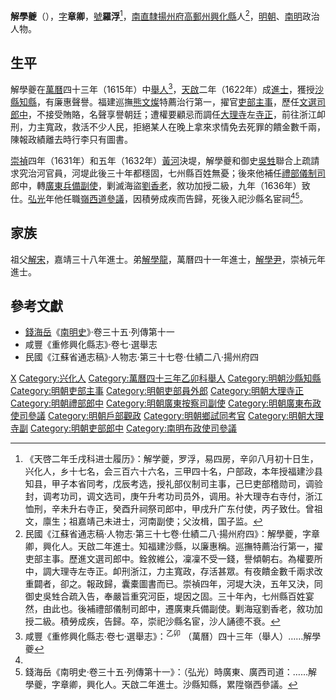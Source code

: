 '''解學夔'''（{{bd|16世紀||17世紀}}），[[表字|字]]'''章卿'''，[[號|號]]'''羅浮'''<ref>《天啓二年壬戌科进士履历》：解学夔，罗浮，易四房，辛卯八月初十日生，兴化人，乡十七名，会三百六十六名，三甲四十名，户部政，本年授福建沙县知县，甲子本省同考，戊辰考选，授礼部仪制司主事，己巳吏部稽勋司，调验封，调考功司，调文选司，庚午升考功司员外，调用。补大理寺右寺付，浙江恤刑，辛未升右寺正，癸酉升祠祭司郎中，甲戌升广东付使，丙子致仕。曾祖文，廪生；祖嘉靖己未进士，河南副使；父汝楫，国子监。</ref>，[[南直隸|南直隸]][[揚州府|揚州府]][[高郵州|高郵州]][[興化縣|興化縣]]人<ref name=djs>民國《江蘇省通志稿·人物志·第三十七卷·仕績二八·揚州府四》：解學夔，字章卿，興化人。天啟二年進士。知福建沙縣，以廉惠稱。巡撫特薦治行第一，擢吏部主事。歷進文選司郎中。銓敘維公，凜凜不受一錢，譽傾朝右。為權要所中，調大理寺左寺正。卹刑浙江，力主寬政，存活甚眾。有夜饋金數千兩求改重闢者，卻之。報政歸，囊橐圖書而已。崇禎四年，河堤大決，五年又決，同御史吳甡合疏入告，奉嚴旨重究河臣，堤因之固。三十年內，七州縣百姓宴然，由此也。後補禮部儀制司郎中，遷廣東兵備副使。剿海寇劉香老，敘功加授二級。積勞成疾，告歸。卒，崇祀沙縣名宦，沙人誦德不衰。</ref>，[[明朝|明朝]]、[[南明|南明]]政治人物。

==生平==
解學夔在[[萬曆|萬曆]]四十三年（1615年）中[[舉人|舉人]]<ref>咸豐《重修興化縣志·卷七·選舉志》：<sup>乙卯</sup> （萬曆）四十三年（舉人）……解學夔</ref>，[[天啟|天啟]]二年（1622年）成[[進士|進士]]，獲授[[沙縣|沙縣]][[知縣|知縣]]，有廉惠聲譽。福建巡撫[[熊文燦|熊文燦]]特薦治行第一，擢官[[吏部|吏部]][[主事|主事]]，歷任[[文選司|文選司]][[郎中_(官職)|郎中]]，不接受賄賂，名聲享譽朝廷；遭權要顧忌而調任[[大理寺|大理寺]]左[[寺正|寺正]]，前往浙江卹刑，力主寬政，救活不少人民，拒絕某人在晚上拿來求情免去死罪的饋金數千兩，陳報政績離去時行李只有圖書。

[[崇禎|崇禎]]四年（1631年）和五年（1632年）[[黃河|黃河]]決堤，解學夔和御史[[吳甡|吳甡]]聯合上疏請求究治河官員，河堤此後三十年都穩固，七州縣百姓無憂；後來他補任[[禮部|禮部]][[儀制司|儀制司]]郎中，轉[[廣東等處按察使司|廣東]][[提刑按察司按察副使|兵備副使]]，剿滅海盜[[劉香_(明朝)|劉香老]]，敘功加授二級，九年（1636年）致仕。[[弘光|弘光]]年他任職[[嶺西道|嶺西道]][[參議|參議]]，因積勞成疾而告歸，死後入祀沙縣名宦祠<ref name=djs/><ref>錢海岳《南明史·卷三十五·列傳第十一》：（弘光）時廣東、廣西司道：……解學夔，字章卿，興化人。天啟二年進士。沙縣知縣，累陞嶺西參議。</ref>。

== 家族 ==
祖父[[解宋|解宋]]，嘉靖三十八年進士。弟[[解學龍|解學龍]]，萬曆四十一年進士，[[解學尹|解學尹]]，崇禎元年進士。

==參考文獻==
{{reflist}}
*[[錢海岳|錢海岳]]《[[南明史_(錢海岳)|南明史]]》·卷三十五·列傳第十一
*咸豐《重修興化縣志》·卷七·選舉志
*民國《江蘇省通志稿》·人物志·第三十七卷·仕績二八·揚州府四

{{start box}}
{{s-off}}
{{s-before|[[康承祖|康承祖]]}}
{{s-title|明朝沙縣知縣|1622年－1630年}}
{{s-after|[[程子鐸|程子鐸]]}}
{{end box}}

{{天啓二年壬戌科殿試金榜}}

{{Authority control}}

{{DEFAULTSORT:}}
[[Category:解姓|X]]
[[Category:兴化人|Category:兴化人]]
[[Category:萬曆四十三年乙卯科舉人|Category:萬曆四十三年乙卯科舉人]]
[[Category:明朝沙縣知縣|Category:明朝沙縣知縣]]
[[Category:明朝吏部主事|Category:明朝吏部主事]]
[[Category:明朝吏部員外郎|Category:明朝吏部員外郎]]
[[Category:明朝大理寺正|Category:明朝大理寺正]]
[[Category:明朝禮部郎中|Category:明朝禮部郎中]]
[[Category:明朝廣東按察司副使|Category:明朝廣東按察司副使]]
[[Category:明朝廣東布政使司參議|Category:明朝廣東布政使司參議]]
[[Category:明朝戶部觀政|Category:明朝戶部觀政]]
[[Category:明朝鄉試同考官|Category:明朝鄉試同考官]]
[[Category:明朝大理寺副|Category:明朝大理寺副]]
[[Category:明朝吏部郎中|Category:明朝吏部郎中]]
[[Category:南明布政使司參議|Category:南明布政使司參議]]